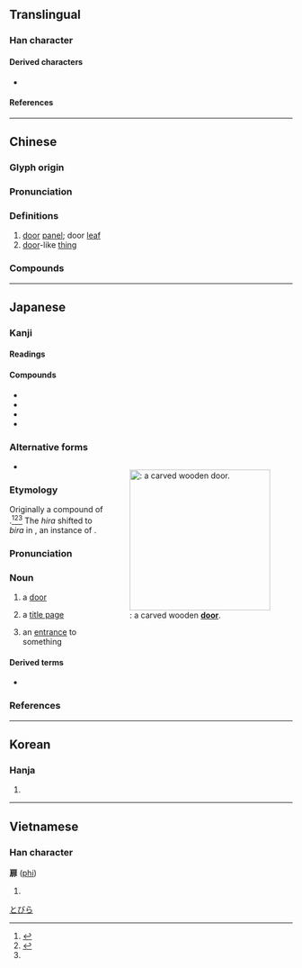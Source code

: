 {{character info/new}}
==Translingual==
{{ja-forms|扉|扉|扉}}

===Han character===
{{Han char|rn=63|rad=戶|as=08|sn=12|four=30211|canj=HSLMY,ISLMY|ids=⿸户非(G),⿸戶非(HTK),⿸戸非(J)}}

====Derived characters====
* {{l|mul|[[𢵞]]}}

====References====
{{Han ref|kx=0416.190|dkj=11750|dj=0761.230|hdz=32264.080|uh=6249}}

----

==Chinese==
{{zh-forms}}

===Glyph origin===
{{Han etym}}

===Pronunciation===
{{zh-pron
|m=fēi
|c=fei1
|h=pfs=fî
|md=
|mn=hui
|w=
|mc=y
|oc=y
|cat=n
}}

===Definitions===
{{zh-hanzi}}

# [[door]] [[panel]]; door [[leaf]]
# [[door]]-like [[thing]]

===Compounds===
{{zh-der|扉頁|倚扉而望|心扉|圜扉|圓扉|單扉|柴扉|扉畫|綸扉|黃扉|荊扉}}

----

==Japanese==

===Kanji===
{{ja-kanji|grade=c|rs=戶08}}

====Readings====
{{ja-readings
|goon=ひ
|kanon=ひ
|kun=とびら-
}}

====Compounds====
{{top2}}
* {{ja-r|開%扉|かい%ひ}}
* {{ja-r|柴%扉|さい%ひ}}
* {{ja-r|鉄扉|てっぴ}}
* {{ja-r|門扉|もんぴ}}
{{bottom}}

===Alternative forms===
<div style=float:right;">
{{wp|lang=ja}}
{{wp|Door}}
[[File:Elaborated carved wood door (17292182002).jpg|thumb|250px|{{m|ja|扉|tr=tobira}}: a carved wooden '''[[door]]'''.]]
</div>
{{ja-kanjitab|yomi=k|とびら}}

* {{l|ja|闔}}

===Etymology===
Originally a compound of {{com|ja|sort=とひら|戸|tr1=to|t1=[[door]]|片|tr2=hira|t2=[[broad]], [[flat]] [[thing]]}}.<ref name="KDJ">{{R:Kokugo Dai Jiten}}</ref><ref>{{R:Daijisen}}</ref><ref name="DJR"/> The ''hira'' shifted to ''bira'' in {{w|Middle Japanese}}, an instance of {{rendaku|sort=とひら}}.

===Pronunciation===
{{ja-pron|yomi=k|とびら|acc=0|acc_ref=DJR}}

===Noun===
{{ja-noun|とびら}}

# a [[door]] {{gl|[[move|moving]] [[part]] of a [[hinged]] door that [[swing]]s out or in, as opposed to a [[sliding door]] or the [[doorway]] [[as a whole]]}}
#: {{ja-usex|その'''扉'''は永久に閉ざされた。|その '''とびら''' は えいきゅう に とざされた。|The '''door''' was closed for good.}}
# {{lb|ja|by extension}} a [[title page]]
#: {{synonyms|ja|標題紙|tr1=hyōdaishi}}
# {{lb|ja|sort=とひら|figuratively}} an [[entrance]] to something

====Derived terms====
* {{ja-r|回転 扉|かいてん とびら}}

===References===
<references/>

[[Category:Japanese basic words|とびら]]

----

==Korean==

===Hanja===
{{ko-hanja|hangeul=비|eumhun=|rv=bi|mr=pi|y=pi}}

# {{defn|lang=ko|sort=戶08}}

----

==Vietnamese==

===Han character===
'''扉''' ([[phi]])

# {{defn|lang=vi}}

{{cln|vi|Han tu}}